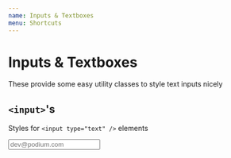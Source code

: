 ```yaml
---
name: Inputs & Textboxes
menu: Shortcuts
---
```



# Inputs & Textboxes

These provide some easy utility classes to style text inputs nicely

## `<input>`'s

Styles for `<input type="text" />` elements

<Playground>
  <input type="email" placeholder="dev@podium.com" className="textbox" />
</Playground>
